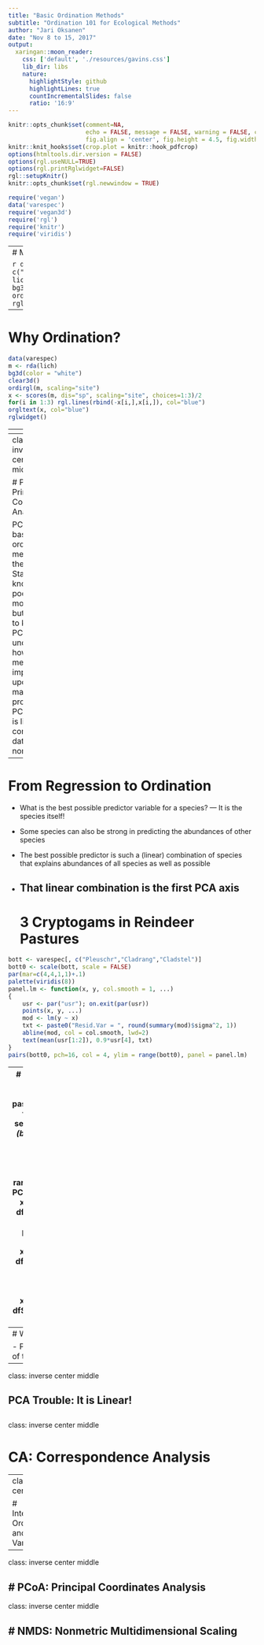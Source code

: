 ```yaml
---
title: "Basic Ordination Methods"
subtitle: "Ordination 101 for Ecological Methods"
author: "Jari Oksanen"
date: "Nov 8 to 15, 2017"
output:
  xaringan::moon_reader:
    css: ['default', './resources/gavins.css']
    lib_dir: libs
    nature:
      highlightStyle: github
      highlightLines: true
      countIncrementalSlides: false
      ratio: '16:9'
---
```

```r
knitr::opts_chunk$set(comment=NA,
                      echo = FALSE, message = FALSE, warning = FALSE, cache = TRUE,
                      fig.align = 'center', fig.height = 4.5, fig.width = 8, dev = 'svg')
knitr::knit_hooks$set(crop.plot = knitr::hook_pdfcrop)
options(htmltools.dir.version = FALSE)
options(rgl.useNULL=TRUE)
options(rgl.printRglwidget=FALSE)
rgl::setupKnitr()
knitr::opts_chunk$set(rgl.newwindow = TRUE)
```
```r
require('vegan')
data('varespec')
require('vegan3d')
require('rgl')
require('knitr')
require('viridis')
```

---
<!-- ****** webGL works poorly ******** -->
# Multivariate Data

```r
data(varespec)
lich <- varespec[, c("Cladstel","Cladrang","Cladarbu")]
lich <- scale(lich, scale = FALSE)
bg3d(color = "white")
clear3d()
ordirgl(lich, ax.col = "blue")
rglwidget()
```
---

# Why Ordination?

```r
data(varespec)
m <- rda(lich)
bg3d(color = "white")
clear3d()
ordirgl(m, scaling="site")
x <- scores(m, dis="sp", scaling="site", choices=1:3)/2
for(i in 1:3) rgl.lines(rbind(-x[i,],x[i,]), col="blue")
orgltext(x, col="blue")
rglwidget()
```
---
<!-- **** webGL works poorly **** -->

<!-- ********** INTRO ************ -->
<!-- ********** PCA ************** -->
---
class: inverse center middle

# PCA: Principal Components Analysis

PCA  is the  basic ordination  method and  the one  that Statisticians
know. It is poor for most uses,  but we need to know PCA to understand
how other methods improve upon it.  The main problem of PCA is that it
is  linear, but  community  data are  nonlinear.
---
# From Regression to Ordination

- What is the best possible predictor variable for a species? --- It
  is the species itself!

- Some species can also be strong in predicting the abundances of
  other species

- The best possible predictor is such a (linear) combination of
  species that explains abundances of all species as well as possible

- That linear combination is the first PCA axis
---
# 3 Cryptogams in Reindeer Pastures

```r
bott <- varespec[, c("Pleuschr","Cladrang","Cladstel")]
bott0 <- scale(bott, scale = FALSE)
par(mar=c(4,4,1,1)+.1)
palette(viridis(8))
panel.lm <- function(x, y, col.smooth = 1, ...)
{
    usr <- par("usr"); on.exit(par(usr))
    points(x, y, ...)
    mod <- lm(y ~ x)
    txt <- paste0("Resid.Var = ", round(summary(mod)$sigma^2, 1))
    abline(mod, col = col.smooth, lwd=2)
    text(mean(usr[1:2]), 0.9*usr[4], txt)
}
pairs(bott0, pch=16, col = 4, ylim = range(bott0), panel = panel.lm)
```
---
# Best Predictor
```r
mod <- rda(bott0)
koef <- mod$CA$v[,1]
xlab = paste(formatC(koef,digits=2, flag="+"), names(koef), sep="*",collapse="")
PC1 <- (bott0 %*% mod$CA$v)[,1]
df <- data.frame(bott0)
palette(viridis(8))
par(mar=c(4,4,1,1)+.1, mfrow=c(1,3))
ylim <- range(bott0)
plot(Pleuschr ~ PC1, df, type="n", ylim=ylim, xlab=xlab)
panel.lm(PC1, df$Pleuschr, pch=16, col = 2, col.smooth=4)
plot(Cladrang ~ PC1, df, type="n", ylim=ylim, xlab=xlab)
panel.lm(PC1, df$Cladrang, pch=16, col = 2, col.smooth=4)
plot(Cladstel ~ PC1, df, type="n", ylim=ylim, xlab=xlab)
panel.lm(PC1, df$Cladstel, pch=16, col = 2, col.smooth=4)

```
---
# What Was Explained?

- PCA explains the **variance** of the data, that is $y$

---
class:  inverse center middle

## PCA Trouble: It is Linear!

<!-- ********* CA ************ -->
---
class: inverse center middle

# CA: Correspondence Analysis

---
class: inverse center middle

# Interpretation: Ordination and External Variables
---

class: inverse center middle

# PCoA: Principal Coordinates Analysis
---
class: inverse center middle

# NMDS: Nonmetric Multidimensional Scaling
---
